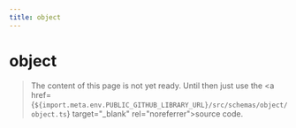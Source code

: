 ```yaml
---
title: object
---
```


# object

> The content of this page is not yet ready. Until then just use the <a href={`${import.meta.env.PUBLIC_GITHUB_LIBRARY_URL}/src/schemas/object/object.ts`} target="\_blank" rel="noreferrer">source code</a>.
